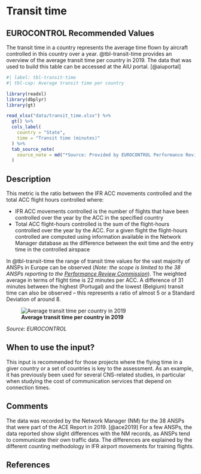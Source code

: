 # Transit time

## EUROCONTROL Recommended Values

The transit time in a country represents the average time flown by aircraft controlled in this country over a year. @tbl-transit-time provides an overview of the average transit time per country in 2019. The data that was used to build this table can be accessed at the AIU portal. [@aiuportal]

```r
#| label: tbl-transit-time
#| tbl-cap: Average transit time per country

library(readxl)
library(dbplyr)
library(gt)

read_xlsx("data/transit_time.xlsx") %>%
  gt() %>%
  cols_label(
    country = "State",
    time = "Transit time (minutes)"
  ) %>%
  tab_source_note(
    source_note = md("*Source: Provided by EUROCONTROL Performance Review Unit (PRU)*")
  )
```

## Description

This metric is the ratio between the IFR ACC movements controlled and the total ACC flight hours controlled where:

* IFR ACC movements controlled is the number of flights that have been controlled over the year by the ACC in the specified country
* Total ACC flight-hours controlled is the sum of the flight-hours controlled over the year by the ACC. For a given flight the flight-hours controlled are computed using information available in the Network Manager database as the difference between the exit time and the entry time in the controlled airspace

In @tbl-transit-time the range of transit time values for the vast majority of ANSPs in Europe can be observed (*Note: the scope is limited to the 38 ANSPs reporting to the [Performance Review Commission](https://ansperformance.eu/about/prc/)*). The weighted average in terms of flight time is 22 minutes per ACC. A difference of 31 minutes between the highest (Portugal) and the lowest (Belgium) transit time can also be observed – this represents a ratio of almost 5 or a Standard Deviation of around 8.

![**Average transit time per country in 2019**](figures/transit_time.png){#transit-time fig-align=center}

*Source: EUROCONTROL*

## When to use the input?

This input is recommended for those projects where the flying time in a giver country or a set of countries is key to the assessment. As an example, it has previously been used for several CNS-related studies, in particular when studying the cost of communication services that depend on connection times.

## Comments

The data was recorded by the Network Manager (NM) for the 38 ANSPs that were part of the ACE Report in 2019. [@ace2019] For a few ANSPs, the data reported show slight differences with the NM records, as ANSPs tend to communicate their own traffic data. The differences are explained by the different counting methodology in IFR airport movements for training flights.

## References
